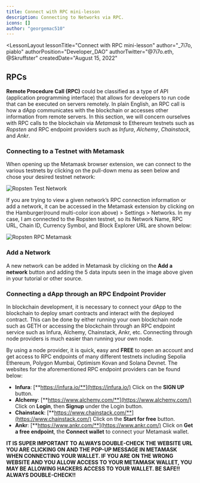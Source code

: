```yaml
---
title: Connect with RPC mini-lesson
description: Connecting to Networks via RPC.
icons: []
author: "georgemac510"
---
```



<LessonLayout
   lessonTitle="Connect with RPC mini-lesson" 
   author="_7i7o, piablo"
   authorPosition="Developer_DAO"
   authorTwitter="@7i7o.eth, @Skruffster"
   createdDate="August 15, 2022"
>

## RPCs

**Remote Procedure Call (RPC)** could be classified as a type of API
(application programming interface) that allows for developers to run code that
can be executed on servers remotely. In plain English, an RPC call is how a dApp
communicates with the blockchain or accesses other information from remote
servers. In this section, we will concern ourselves with RPC calls to the
blockchain via _Metamask_ to Ethereum testnets such as _Ropsten_ and RPC
endpoint providers such as _Infura_, _Alchemy_, _Chainstack_, and _Ankr_.

### Connecting to a Testnet with Metamask

When opening up the Metamask browser extension, we can connect to the various
testnets by clicking on the pull-down menu as seen below and chose your desired
testnet network:

![Ropsten Test Network](/assets/lessons/connect-with-rpc/networks4.png)

If you are trying to view a given network’s RPC connection information or add a
network, it can be accessed in the Metamask extension by clicking on the
Hamburger(round multi-color icon above) > Settings > Networks. In my case, I am
connected to the Ropsten testnet, so its Network Name, RPC URL, Chain ID,
Currency Symbol, and Block Explorer URL are shown below:

![Ropsten RPC Metamask](/assets/lessons/connect-with-rpc/ropsten-RPC-metamask.png)

### Add a Network

A new network can be added in Metamask by clicking on the **Add a network**
button and adding the 5 data inputs seen in the image above given in your
tutorial or other source.

### Connecting a dApp through an RPC Endpoint Provider

In blockchain development, it is necessary to connect your dApp to the
blockchain to deploy smart contracts and interact with the deployed contract.
This can be done by either running your own blockchain node such as GETH or
accessing the blockchain through an RPC endpoint service such as Infura,
Alchemy, Chainstack, Ankr, etc. Connecting through node providers is much easier
than running your own node.

By using a node provider, it is quick, easy and
**FREE** to open an account and get access to RPC endpoints of many different
testnets including Sepolia Ethereum, Polygon Mumbai, Optimism Kovan and Solana
Devnet. The websites for the aforementioned RPC endpoint providers can be found
below:

- **Infura**: [**https://infura.io/**](https://infura.io/) Click on the **SIGN
  UP** button.
- **Alchemy**: [**https://www.alchemy.com/**](https://www.alchemy.com/) Click on
  **Login**, then **Signup** under the Login button.
- **Chainstack**: [**https://www.chainstack.com/**](https://www.chainstack.com/)
  Click on the **Start for free** button.
- **Ankr**: [**https://www.ankr.com/**](https://www.ankr.com/) Click on **Get a
  free endpoint**, the **Connect wallet** to connect your Metamask wallet.

**IT IS SUPER IMPORTANT TO ALWAYS DOUBLE-CHECK THE WEBSITE URL YOU ARE CLICKING
ON AND THE POP-UP MESSAGE IN METAMASK WHEN CONNECTING YOUR WALLET. IF YOU ARE ON
THE WRONG WEBSITE AND YOU ALLOW ACCESS TO YOUR METAMASK WALLET, YOU MAY BE
ALLOWING HACKERS ACCESS TO YOUR WALLET. BE SAFE!! ALWAYS DOUBLE-CHECK!!**

</LessonLayout>
